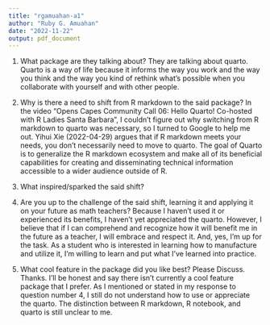 ```yaml
---
title: "rgamuahan-a1"
author: "Ruby G. Amuahan"
date: "2022-11-22"
output: pdf_document
---
```


1. What package are they talking about?
	They are talking about quarto. Quarto is a way of life because it informs the way you work and the way you think and the way you kind of rethink what’s possible when you collaborate with yourself and with other people. 
	
2. Why is there a need to shift from R markdown to the said package?
	In the video "Opens Capes Community Call 06: Hello Quarto! Co-hosted with R Ladies Santa Barbara", I couldn't figure out why switching from R markdown to quarto was necessary, so I turned to Google to help me out. Yihui Xie (2022-04-29) argues that if R markdown meets your needs, you don't necessarily need to move to quarto. The goal of Quarto is to generalize the R markdown ecosystem and make all of its beneficial capabilities for creating and disseminating technical information accessible to a wider audience outside of R.
	
3. What inspired/sparked the said shift?

4. Are you up to the challenge of the said shift, learning it and applying it on your future as math teachers?
 Because I haven't used it or experienced its benefits, I haven't yet appreciated the quarto. However, I believe that if I can comprehend and recognize how it will benefit me in the future as a teacher, I will embrace and respect it. And, yes, I'm up for the task. As a student who is interested in learning how to manufacture and utilize it, I'm willing to learn and put what I've learned into practice.
 
5. What cool feature in the package did you like best? Please Discuss. Thanks.
	I'll be honest and say there isn't currently a cool feature package that I prefer. As I mentioned or stated in my response to question number 4, I still do not understand how to use or appreciate the quarto. The distinction between R markdown, R notebook, and quarto is still unclear to me.


